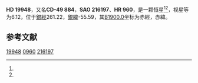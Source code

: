 {{Starbox begin
| name = HD 19948
}}
{{Starbox observe
| epoch = [[J2000.0|J2000.0]]
| constell = {{星座名待查}}<ref name=SIMBAD>{{cite web
 | url=http://simbad.u-strasbg.fr/simbad/sim-id?Ident=HR+960
 | title=Pulsating variable Star
 | publisher=Centre de Données astronomiques de Strasbourg
 | work=SIMBAD
 | accessdate=2012-07-13
 | archive-date=2016-03-17
 | archive-url=https://web.archive.org/web/20160317225423/http://simbad.u-strasbg.fr/simbad/sim-id?Ident=HR+960
 | dead-url=no
 }}</ref><ref name=DATA>{{cite web
 | url=http://vizier.u-strasbg.fr/viz-bin/VizieR-5?-out.add=.&-source=5050&-corr=PK=HR&-out.max=9999&HR=960
 | title=VizieR Detailed Page
 | accessdate=2012-07-13
 | archive-date=2016-03-05
 | archive-url=https://web.archive.org/web/20160305220851/http://vizier.u-strasbg.fr/viz-bin/VizieR-5?-out.add=.&-source=5050&-corr=PK=HR&-out.max=9999&HR=960
 | dead-url=no
 }}</ref>
| 星官 = 
| ra = {{RA|3|10|27.4}}<ref name=SIMBAD /><ref name=DATA />
| dec = {{DEC|-48|44|3}}<ref name=SIMBAD /><ref name=DATA />
| appmag_v = 6.12<ref name=SIMBAD /><ref name=DATA />
}}
{{Starbox character
| class = K1III<ref name=SIMBAD /><ref name=DATA />
| b-v = 1.12<ref name=SIMBAD /><ref name=DATA />
| u-b = 1.03<ref name=SIMBAD /><ref name=DATA />
| r-i = <ref name=SIMBAD /><ref name=DATA />
| variable = 
}}
{{Starbox astrometry
| radial_v = 1.03
| prop_mo_ra = 14
| parallax = 
| p_error = 
}}
{{Starbox catalog
| names =CD-49 884，[[SAO星表|SAO]] 216197，[[HD星表|HD]] 19948，[[HR星表|HR]] 960}}
{{Starbox reference |Simbad=HR+960}}
{{Starbox end}}

'''HD 19948'''，又名'''CD-49 884'''，'''SAO 216197'''、'''HR 960'''，是一颗恒星<ref name=SIMBAD /><ref name=DATA />，视星等为6.12，位于[[銀道座標系|銀經]]261.22，[[銀道座標系|銀緯]]-55.59，其[[B1900.0|B1900.0]]坐标为赤經{{RA|3|7|12.2}}，赤緯{{DEC|-49|-55.59|42}}。

== 参考文献 ==
{{reflist}}

{{star-stub}}

[[Category:HD和HDE天體|19948]]
[[Category:HR天體|0960]]
[[Category:SAO天體|216197]]